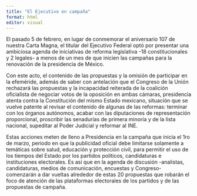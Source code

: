 ```yaml
---
title: "El Ejecutivo en campaña"
format: html
editor: visual
---
```


El pasado 5 de febrero, en lugar de conmemorar el aniversario 107 de nuestra Carta Magna, el titular del Ejecutivo Federal optó por presentar una ambiciosa agenda de iniciativas de reforma legislativa -18 constitucionales y 2 legales- a menos de un mes de que inicien las campañas para la renovación de la presidencia de México.

Con este acto, el contenido de las propuestas y la omisión de participar en la efeméride, además de saber con antelación que el Congreso de la Unión rechazará las propuestas y la incapacidad reiterada de la coalición oficialista de negociar votos de la oposición en ambas cámaras, presidencia atenta contra la Constitución del mismo Estado mexicano, situación que se vuelve patente al revisar el contenido de algunas de las reformas: terminar con los órganos autónomos, acabar con las diputaciones de representación proporcional, proscribir las senadurías de primera minoría y de la lista nacional, supeditar al Poder Judicial y reformar al INE.

Estas acciones meten de lleno a Presidencia en la campaña que inicia el 1ro de marzo, periodo en que la publicidad oficial debe limitarse solamente a temáticas sobre salud, educación y protección civil, para permitir el uso de los tiempos del Estado por los partidos políticos, candidaturas e instituciones electorales. Es así que en la agenda de discusión -analistas, candidaturas, medios de comunicación, encuestas y Congreso- comenzarán a dar vueltas alrededor de estas 20 propuestas que robarán el foco de atención de las plataformas electorales de los partidos y de las propuestas de campaña.

